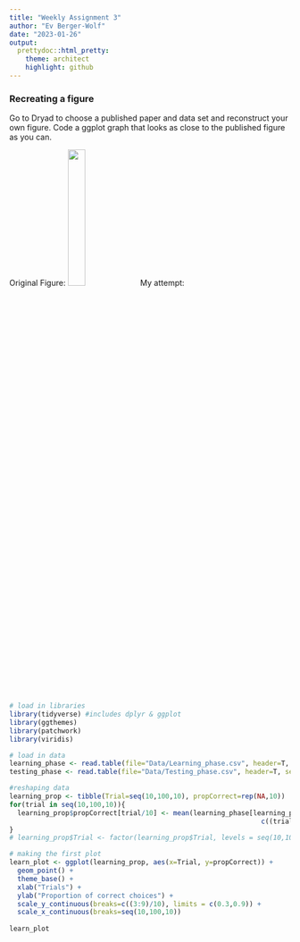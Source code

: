 ```yaml
---
title: "Weekly Assignment 3"
author: "Ev Berger-Wolf"
date: "2023-01-26"
output: 
  prettydoc::html_pretty:
    theme: architect
    highlight: github
---
```


### Recreating a figure

Go to Dryad to choose a published paper and data set and reconstruct your own figure. Code a ggplot graph that looks as close to the published figure as you can.

Original Figure:
![](/Users/ev/Desktop/Middlebury/Classes/Senior/ReproducibleBio/Images/beeDataFigure.jpeg){width=25%}
My attempt:

```r
# load in libraries
library(tidyverse) #includes dplyr & ggplot
library(ggthemes)
library(patchwork)
library(viridis)
```

```r
# load in data
learning_phase <- read.table(file="Data/Learning_phase.csv", header=T, sep=",")
testing_phase <- read.table(file="Data/Testing_phase.csv", header=T, sep=",")

#reshaping data
learning_prop <- tibble(Trial=seq(10,100,10), propCorrect=rep(NA,10))
for(trial in seq(10,100,10)){
  learning_prop$propCorrect[trial/10] <- mean(learning_phase[learning_phase$Trial %in%
                                                               c((trial-9):trial),"Choice"])
}
# learning_prop$Trial <- factor(learning_prop$Trial, levels = seq(10,100,10))
```

```r
# making the first plot
learn_plot <- ggplot(learning_prop, aes(x=Trial, y=propCorrect)) +
  geom_point() +
  theme_base() +
  xlab("Trials") +
  ylab("Proportion of correct choices") +
  scale_y_continuous(breaks=c((3:9)/10), limits = c(0.3,0.9)) +
  scale_x_continuous(breaks=seq(10,100,10)) 
  
learn_plot


```


